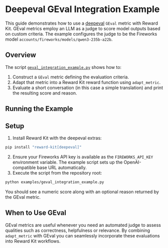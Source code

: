 # Deepeval GEval Integration Example

This guide demonstrates how to use a [deepeval](https://github.com/confident-ai/deepeval) `GEval` metric with Reward Kit. GEval metrics employ an LLM as a judge to score model outputs based on custom criteria. The example configures the judge to be the Fireworks model `accounts/fireworks/models/qwen3-235b-a22b`.

## Overview

The script [`geval_integration_example.py`](../../examples/geval_integration_example.py) shows how to:

1. Construct a `GEval` metric defining the evaluation criteria.
2. Adapt that metric into a Reward Kit reward function using `adapt_metric`.
3. Evaluate a short conversation (in this case a simple translation) and print the resulting score and reason.

## Running the Example

## Setup

1. Install Reward Kit with the deepeval extras:

```bash
pip install "reward-kit[deepeval]"
```

2. Ensure your Fireworks API key is available as the `FIREWORKS_API_KEY` environment variable. The example script sets up the OpenAI-compatible base URL automatically.
3. Execute the script from the repository root:

```bash
python examples/geval_integration_example.py
```

You should see a numeric score along with an optional reason returned by the GEval metric.

## When to Use GEval

GEval metrics are useful whenever you need an automated judge to assess qualities such as correctness, helpfulness or relevance. By combining `adapt_metric` with GEval you can seamlessly incorporate these evaluations into Reward Kit workflows.
